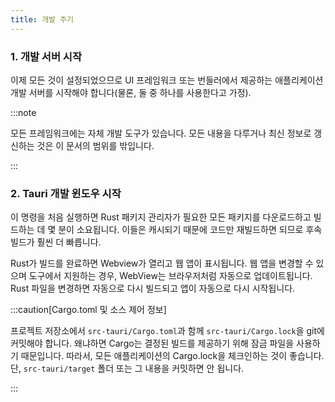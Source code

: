 ```yaml
---
title: 개발 주기
---
```



### 1. 개발 서버 시작

이제 모든 것이 설정되었으므로 UI 프레임워크 또는 번들러에서 제공하는 애플리케이션 개발 서버를 시작해야 합니다(물론, 둘 중 하나를 사용한다고 가정).

:::note

모든 프레임워크에는 자체 개발 도구가 있습니다. 모든 내용을 다루거나 최신 정보로 갱신하는 것은 이 문서의 범위를 밖입니다.

:::

### 2. Tauri 개발 윈도우 시작

<CommandTabs
	npm="npm run tauri dev"
	yarn="yarn tauri dev"
	pnpm="pnpm tauri dev"
	cargo="cargo tauri dev"
/>

이 명령을 처음 실행하면 Rust 패키지 관리자가 필요한 모든 패키지를 다운로드하고 빌드하는 데 몇 분이 소요됩니다. 이들은 캐시되기 때문에 코드만 재빌드하면 되므로 후속 빌드가 훨씬 더 빠릅니다.

Rust가 빌드를 완료하면 Webview가 열리고 웹 앱이 표시됩니다. 웹 앱을 변경할 수 있으며 도구에서 지원하는 경우, WebView는 브라우저처럼 자동으로 업데이트됩니다. Rust 파일을 변경하면 자동으로 다시 빌드되고 앱이 자동으로 다시 시작됩니다.

:::caution[Cargo.toml 및 소스 제어 정보]

프로젝트 저장소에서 `src-tauri/Cargo.toml`과 함께 `src-tauri/Cargo.lock`을 git에 커밋해야 합니다. 왜냐하면 Cargo는 결정된 빌드를 제공하기 위해 잠금 파일을 사용하기 때문입니다. 따라서, 모든 애플리케이션의 Cargo.lock을 체크인하는 것이 좋습니다. 단, `src-tauri/target` 폴더 또는 그 내용을 커밋하면 안 됩니다.

:::
